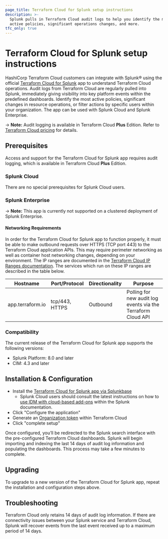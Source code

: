 ```yaml
---
page_title: Terraform Cloud for Splunk setup instructions
description: >-
  Splunk pulls in Terraform Cloud audit logs to help you identify the most
  active policies, significant operations changes, and more.
tfc_only: true
---
```


# Terraform Cloud for Splunk setup instructions

HashiCorp Terraform Cloud customers can integrate with Splunk® using the official [Terraform Cloud for Splunk](https://splunkbase.splunk.com/app/5141/) app to understand Terraform Cloud operations. Audit logs from Terraform Cloud are regularly pulled into Splunk, immediately giving visibility into key platform events within the predefined dashboards. Identify the most active policies, significant changes in resource operations, or filter actions by specific users within your organization. The app can be used with Splunk Cloud and Splunk Enterprise.

-> **Note:** Audit logging is available in Terraform Cloud **Plus** Edition. Refer to [Terraform Cloud pricing](https://www.hashicorp.com/products/terraform/pricing) for details.

## Prerequisites

Access and support for the Terraform Cloud for Splunk app requires audit logging, which is available in Terraform Cloud **Plus** Edition.

### Splunk Cloud

There are no special prerequisites for Splunk Cloud users.

### Splunk Enterprise

-> **Note:** This app is currently not supported on a clustered deployment of Splunk Enterprise.

#### Networking Requirements

In order for the Terraform Cloud for Splunk app to function properly, it must be able to make outbound requests over HTTPS (TCP port 443) to the Terraform Cloud application APIs. This may require perimeter networking as well as container host networking changes, depending on your environment. The IP ranges are documented in the [Terraform Cloud IP Ranges documentation](/terraform/cloud-docs/architectural-details/ip-ranges). The services which run on these IP ranges are described in the table below.

| Hostname         | Port/Protocol  | Directionality | Purpose                                                      |
| ---------------- | -------------- | -------------- | ------------------------------------------------------------ |
| app.terraform.io | tcp/443, HTTPS | Outbound       | Polling for new audit log events via the Terraform Cloud API |

### Compatibility

The current release of the Terraform Cloud for Splunk app supports the following versions:

* Splunk Platform: 8.0 and later
* CIM: 4.3 and later

## Installation & Configuration

* Install the [Terraform Cloud for Splunk app via Splunkbase](https://splunkbase.splunk.com/app/5141/)
  * Splunk Cloud users should consult the latest instructions on how to [use IDM with cloud-based add-ons](https://docs.splunk.com/Documentation/SplunkCloud/8.0.2007/Admin/IntroGDI#Use_IDM_with_cloud-based_add-ons) within the Splunk documentation.
* Click "Configure the application"
* Generate an [Organization token](/terraform/cloud-docs/users-teams-organizations/api-tokens#organization-api-tokens) within Terraform Cloud
* Click "complete setup"

Once configured, you’ll be redirected to the Splunk search interface with the pre-configured Terraform Cloud dashboards. Splunk will begin importing and indexing the last 14 days of audit log information and populating the dashboards. This process may take a few minutes to complete.

## Upgrading

To upgrade to a new version of the Terraform Cloud for Splunk app, repeat the installation and configuration steps above.

## Troubleshooting

Terraform Cloud only retains 14 days of audit log information. If there are connectivity issues between your Splunk service and Terraform Cloud, Splunk will recover events from the last event received up to a maximum period of 14 days.
